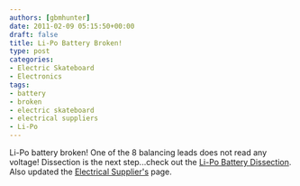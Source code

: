```yaml
---
authors: [gbmhunter]
date: 2011-02-09 05:15:50+00:00
draft: false
title: Li-Po Battery Broken!
type: post
categories:
- Electric Skateboard
- Electronics
tags:
- battery
- broken
- electric skateboard
- electrical suppliers
- Li-Po
---
```


Li-Po battery broken! One of the 8 balancing leads does not read any voltage! Dissection is the next step...check out the [Li-Po Battery Dissection](/electronics/projects/electric-skateboard/electric-skateboard-the-li-po-battery-dissection). Also updated the [Electrical Supplier's](/electronics/general/electrical-suppliers/) page.
